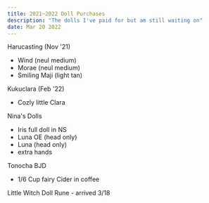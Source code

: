 ```yaml
---
title: 2021~2022 Doll Purchases
description: "The dolls I've paid for but am still waiting on"
date: Mar 20 2022
---
```


Harucasting (Nov '21)
- Wind (neul medium)
- Morae (neul medium)
- Smiling Maji (light tan)

Kukuclara (Feb '22)
- Cozly little Clara

Nina's Dolls
- Iris full doll in NS
- Luna OE (head only)
- Luna (head only)
- extra hands

Tonocha BJD
- 1/6 Cup fairy Cider in coffee

Little Witch Doll Rune - arrived 3/18
